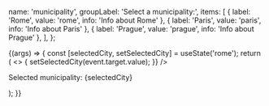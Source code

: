 
<Meta title="Components/RadioButtonGroup" component={RadioButtonGroup} />

  name: 'municipality',
  groupLabel: 'Select a municipality:',
  items: [
    { label: 'Rome', value: 'rome', info: 'Info about Rome' },
    { label: 'Paris', value: 'paris', info: 'Info about Paris' },
    { label: 'Prague', value: 'prague', info: 'Info about Prague' },
  ],
};

<Canvas>
  <Story name="Default" args={commonArgs}>
    {(args) => {
      const [selectedCity, setSelectedCity] = useState('rome');
      return (
        <>
          <RadioButtonGroup
            {...args}
            selected={selectedCity}
            onChange={(event) => {
              setSelectedCity(event.target.value);
            }}
          />
          <br />
          <p>Selected municipality: {selectedCity}</p>
        </>
      );
    }}
  </Story>
</Canvas>

<ArgsTable story="Default" />
